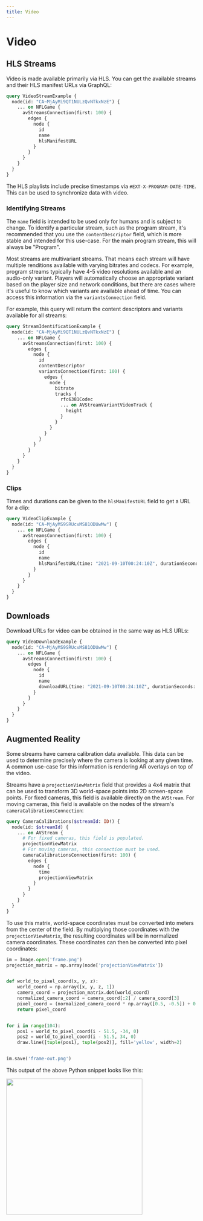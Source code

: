 ```yaml
---
title: Video
---
```

# Video

## HLS Streams

Video is made available primarily via HLS. You can get the available streams and their HLS manifest URLs via GraphQL:

```graphql v2
query VideoStreamExample {
  node(id: "CA~MjAyMi9QT1NULzQvNTkxNzE") {
    ... on NFLGame {
      avStreamsConnection(first: 100) {
        edges {
          node {
            id
            name
            hlsManifestURL
          }
        }
      }
    }
  }
}
```

The HLS playlists include precise timestamps via `#EXT-X-PROGRAM-DATE-TIME`. This can be used to synchronize data with video.

### Identifying Streams

The `name` field is intended to be used only for humans and is subject to change. To identify a particular stream, such as the program stream, it's recommended that you use the `contentDescriptor` field, which is more stable and intended for this use-case. For the main program stream, this will always be "Program".

Most streams are multivariant streams. That means each stream will have multiple renditions available with varying bitrates and codecs. For example, program streams typically have 4-5 video resolutions available and an audio-only variant. Players will automatically choose an appropriate variant based on the player size and network conditions, but there are cases where it's useful to know which variants are available ahead of time. You can access this information via the `variantsConnection` field.

For example, this query will return the content descriptors and variants available for all streams:

```graphql v2
query StreamIdentificationExample {
  node(id: "CA~MjAyMi9QT1NULzQvNTkxNzE") {
    ... on NFLGame {
      avStreamsConnection(first: 100) {
        edges {
          node {
            id
            contentDescriptor
            variantsConnection(first: 100) {
              edges {
                node {
                  bitrate
                  tracks {
                    rfc6381Codec
                    ... on AVStreamVariantVideoTrack {
                      height
                    }
                  }
                }
              }
            }
          }
        }
      }
    }
  }
}
```

### Clips

Times and durations can be given to the `hlsManifestURL` field to get a URL for a clip:

```graphql v2
query VideoClipExample {
  node(id: "CA~MjAyMS9SRUcvMS81ODUwMw") {
    ... on NFLGame {
      avStreamsConnection(first: 100) {
        edges {
          node {
            id
            name
            hlsManifestURL(time: "2021-09-10T00:24:10Z", durationSeconds: 30)
          }
        }
      }
    }
  }
}
```

## Downloads

Download URLs for video can be obtained in the same way as HLS URLs:

```graphql v2
query VideoDownloadExample {
  node(id: "CA~MjAyMS9SRUcvMS81ODUwMw") {
    ... on NFLGame {
      avStreamsConnection(first: 100) {
        edges {
          node {
            id
            name
            downloadURL(time: "2021-09-10T00:24:10Z", durationSeconds: 30)
          }
        }
      }
    }
  }
}
```

## Augmented Reality

Some streams have camera calibration data available. This data can be used to determine precisely where the camera is looking at any given time. A common use-case for this information is rendering AR overlays on top of the video.

Streams have a `projectionViewMatrix` field that provides a 4x4 matrix that can be used to transform 3D world-space points into 2D screen-space points. For fixed cameras, this field is available directly on the `AVStream`. For moving cameras, this field is available on the nodes of the stream's `cameraCalibrationsConnection`:


```graphql v2
query CameraCalibrations($streamId: ID!) {
  node(id: $streamId) {
    ... on AVStream {
      # For fixed cameras, this field is populated.
      projectionViewMatrix
      # For moving cameras, this connection must be used.
      cameraCalibrationsConnection(first: 100) {
        edges {
          node {
            time
            projectionViewMatrix
          }
        }
      }
    }
  }
}
```

To use this matrix, world-space coordinates must be converted into meters from the center of the field. By multiplying those coordinates with the `projectionViewMatrix`, the resulting coordinates will be in normalized camera coordinates. These coordinates can then be converted into pixel coordinates:

```python
im = Image.open('frame.png')
projection_matrix = np.array(node['projectionViewMatrix'])


def world_to_pixel_coord(x, y, z):
    world_coord = np.array([x, y, z, 1])
    camera_coord = projection_matrix.dot(world_coord)
    normalized_camera_coord = camera_coord[:2] / camera_coord[3]
    pixel_coord = (normalized_camera_coord * np.array([0.5, -0.5]) + 0.5) * np.array([im.width, im.height])
    return pixel_coord


for i in range(104):
    pos1 = world_to_pixel_coord(i - 51.5, -34, 0)
    pos2 = world_to_pixel_coord(i - 51.5, 34, 0)
    draw.line([tuple(pos1), tuple(pos2)], fill='yellow', width=2)


im.save('frame-out.png')
```

This output of the above Python snippet looks like this:

<img height="360" src="/images/fusionfeed/graphql/ar-example.png" />

